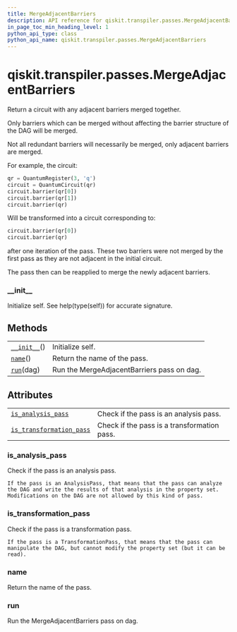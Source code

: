 ```yaml
---
title: MergeAdjacentBarriers
description: API reference for qiskit.transpiler.passes.MergeAdjacentBarriers
in_page_toc_min_heading_level: 1
python_api_type: class
python_api_name: qiskit.transpiler.passes.MergeAdjacentBarriers
---
```


<span id="qiskit-transpiler-passes-mergeadjacentbarriers" />

# qiskit.transpiler.passes.MergeAdjacentBarriers

<Class id="qiskit.transpiler.passes.MergeAdjacentBarriers" isDedicatedPage={true} github="https://github.com/qiskit/qiskit/tree/stable/0.16/qiskit/transpiler/passes/utils/merge_adjacent_barriers.py" signature="MergeAdjacentBarriers(*args, **kwargs)">
  Return a circuit with any adjacent barriers merged together.

  Only barriers which can be merged without affecting the barrier structure of the DAG will be merged.

  Not all redundant barriers will necessarily be merged, only adjacent barriers are merged.

  For example, the circuit:

  ```python
  qr = QuantumRegister(3, 'q')
  circuit = QuantumCircuit(qr)
  circuit.barrier(qr[0])
  circuit.barrier(qr[1])
  circuit.barrier(qr)
  ```

  Will be transformed into a circuit corresponding to:

  ```python
  circuit.barrier(qr[0])
  circuit.barrier(qr)
  ```

  after one iteration of the pass. These two barriers were not merged by the first pass as they are not adjacent in the initial circuit.

  The pass then can be reapplied to merge the newly adjacent barriers.

  ### \_\_init\_\_

  <Function id="qiskit.transpiler.passes.MergeAdjacentBarriers.__init__" signature="__init__()">
    Initialize self. See help(type(self)) for accurate signature.
  </Function>

  ## Methods

  |                                                                                                                                    |                                            |
  | ---------------------------------------------------------------------------------------------------------------------------------- | ------------------------------------------ |
  | [`__init__`](#qiskit.transpiler.passes.MergeAdjacentBarriers.__init__ "qiskit.transpiler.passes.MergeAdjacentBarriers.__init__")() | Initialize self.                           |
  | [`name`](#qiskit.transpiler.passes.MergeAdjacentBarriers.name "qiskit.transpiler.passes.MergeAdjacentBarriers.name")()             | Return the name of the pass.               |
  | [`run`](#qiskit.transpiler.passes.MergeAdjacentBarriers.run "qiskit.transpiler.passes.MergeAdjacentBarriers.run")(dag)             | Run the MergeAdjacentBarriers pass on dag. |

  ## Attributes

  |                                                                                                                                                                            |                                             |
  | -------------------------------------------------------------------------------------------------------------------------------------------------------------------------- | ------------------------------------------- |
  | [`is_analysis_pass`](#qiskit.transpiler.passes.MergeAdjacentBarriers.is_analysis_pass "qiskit.transpiler.passes.MergeAdjacentBarriers.is_analysis_pass")                   | Check if the pass is an analysis pass.      |
  | [`is_transformation_pass`](#qiskit.transpiler.passes.MergeAdjacentBarriers.is_transformation_pass "qiskit.transpiler.passes.MergeAdjacentBarriers.is_transformation_pass") | Check if the pass is a transformation pass. |

  ### is\_analysis\_pass

  <Function id="qiskit.transpiler.passes.MergeAdjacentBarriers.is_analysis_pass" signature="property is_analysis_pass">
    Check if the pass is an analysis pass.

    If the pass is an AnalysisPass, that means that the pass can analyze the DAG and write the results of that analysis in the property set. Modifications on the DAG are not allowed by this kind of pass.
  </Function>

  ### is\_transformation\_pass

  <Function id="qiskit.transpiler.passes.MergeAdjacentBarriers.is_transformation_pass" signature="property is_transformation_pass">
    Check if the pass is a transformation pass.

    If the pass is a TransformationPass, that means that the pass can manipulate the DAG, but cannot modify the property set (but it can be read).
  </Function>

  ### name

  <Function id="qiskit.transpiler.passes.MergeAdjacentBarriers.name" signature="name()">
    Return the name of the pass.
  </Function>

  ### run

  <Function id="qiskit.transpiler.passes.MergeAdjacentBarriers.run" signature="run(dag)">
    Run the MergeAdjacentBarriers pass on dag.
  </Function>
</Class>


